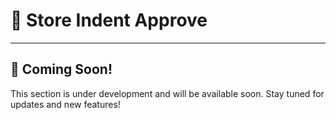 # 🏬 Store Indent Approve

---

## 🚧 Coming Soon!

This section is under development and will be available soon. Stay tuned for updates and new features!
